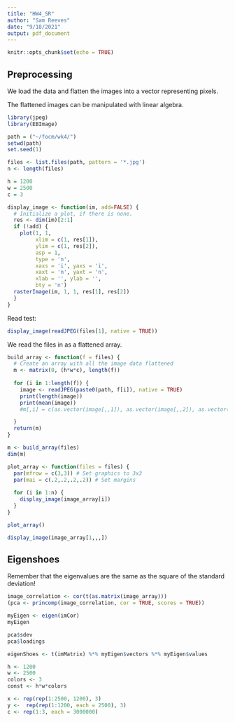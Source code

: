 ```yaml
---
title: "HW4_SR"
author: "Sam Reeves"
date: "9/18/2021"
output: pdf_document
---
```


```r
knitr::opts_chunk$set(echo = TRUE)
```

## Preprocessing

We load the data and flatten the images into a vector representing pixels.

The flattened images can be manipulated with linear algebra.

```r
library(jpeg)
library(EBImage)

path = ("~/focm/wk4/")
setwd(path)
set.seed(1)

files <- list.files(path, pattern = '*.jpg')
n <- length(files)

h = 1200
w = 2500
c = 3

display_image <- function(im, add=FALSE) {
  # Initialize a plot, if there is none.
  res <- dim(im)[2:1]
  if (!add) {
    plot(1, 1,
         xlim = c(1, res[1]),
         ylim = c(1, res[2]),
         asp = 1,
         type = 'n',
         xaxs = 'i', yaxs = 'i',
         xaxt = 'n', yaxt = 'n',
         xlab = '', ylab = '',
         bty = 'n')
  rasterImage(im, 1, 1, res[1], res[2])
  }
}
```

Read test:

```r
display_image(readJPEG(files[1], native = TRUE))
```

We read the files in as a flattened array.

```r
build_array <- function(f = files) {
  # Create an array with all the image data flattened
  m <- matrix(0, (h*w*c), length(f))
  
  for (i in 1:length(f)) {
    image <- readJPEG(paste0(path, f[i]), native = TRUE)
    print(length(image))
    print(mean(image))
    #m[,i] = c(as.vector(image[,,1]), as.vector(image[,,2]), as.vector(image[,,3]))

  }
  return(m)
}

m <- build_array(files)
dim(m)
```

```r
plot_array <- function(files = files) {
  par(mfrow = c(3,3)) # Set graphics to 3x3
  par(mai = c(.2,.2,.2,.2)) # Set margins
  
  for (i in 1:n) {
    display_image(image_array[i])
  }
}

plot_array()
```


```r
display_image(image_array[1,,,])
```

## Eigenshoes

Remember that the eigenvalues are the same as the square of the standard deviation!

```r
image_correlation <- cor(t(as.matrix(image_array)))
(pca <- princomp(image_correlation, cor = TRUE, scores = TRUE))
```


```r
myEigen <- eigen(imCor)
myEigen
```

```r
pca$sdev
pca$loadings
```

```r
eigenShoes <- t(imMatrix) %*% myEigen$vectors %*% myEigen$values
```


```r
h <- 1200
w <- 2500
colors <- 3
const <- h*w*colors

x <- rep(rep(1:2500, 1200), 3)
y <-  rep(rep(1:1200, each = 2500), 3)
c <- rep(1:3, each = 3000000)
```

